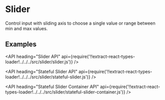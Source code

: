 <!--
Copyright (c) 2018 Uber Technologies, Inc.

This source code is licensed under the MIT license found in the
LICENSE file in the root directory of this source tree.
-->




# Slider

Control input with sliding axis to choose a single value or range between min and max values.

## Examples

<Example title="Basic Usage" path="examples/slider/basic.js">
  <Basic />
</Example>

<Example title="Stateful Component" path="examples/slider/stateful.js">
  <Stateful />
</Example>

<Example title="Range Slider" path="examples/slider/range.js">
  <Range />
</Example>

<Example title="Step Slider" path="examples/slider/step.js">
  <Step />
</Example>

<Example title="Multi Ticks" path="examples/slider/ticks.js">
  <Ticks />
</Example>

<Example title="Overrides" path="examples/slider/overrides.js">
  <Overrides />
</Example>

<API
  heading="Slider API"
  api={require('!!extract-react-types-loader!../../../src/slider/slider.js')}
/>

<API
  heading="Stateful Slider API"
  api={require('!!extract-react-types-loader!../../../src/slider/stateful-slider.js')}
/>

<API
  heading="Stateful Slider Container API"
  api={require('!!extract-react-types-loader!../../../src/slider/stateful-slider-container.js')}
/>
